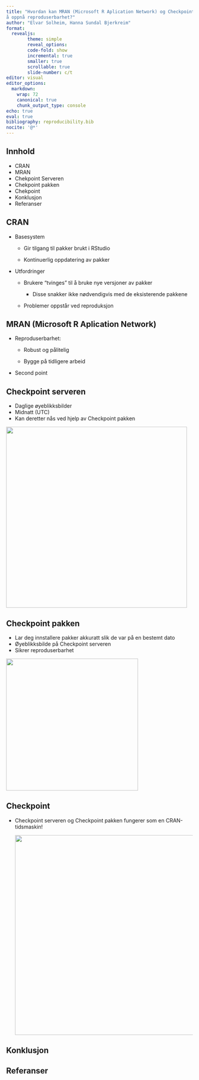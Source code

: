 ```yaml
---
title: "Hvordan kan MRAN (Microsoft R Aplication Network) og Checkpoint hjelpe oss med
å oppnå reproduserbarhet?"
author: "Elvar Solheim, Hanna Sundal Bjerkreim"
format:
  revealjs:
        theme: simple
        reveal_options:
        code-fold: show
        incremental: true
        smaller: true
        scrollable: true
        slide-number: c/t
editor: visual
editor_options:
  markdown:
    wrap: 72
    canonical: true
    chunk_output_type: console
echo: true
eval: true
bibliography: reproducibility.bib
nocite: '@*'
---
```


## Innhold

-   CRAN
-   MRAN
-   Chekpoint Serveren
-   Chekpoint pakken
-   Chekpoint
-   Konklusjon
-   Referanser

## CRAN

-   Basesystem

    -   Gir tilgang til pakker brukt i RStudio

    -   Kontinuerlig oppdatering av pakker

-   Utfordringer

    -   Brukere "tvinges" til å bruke nye versjoner av pakker

        -   Disse snakker ikke nødvendigvis med de eksisterende pakkene

    -   Problemer oppstår ved reproduksjon

## MRAN (Microsoft R Aplication Network)

-   Reproduserbarhet:

    -   Robust og pålitelig

    -   Bygge på tidligere arbeid

-   Second point

## Checkpoint serveren

-   Daglige øyeblikksbilder
-   Midnatt (UTC)
-   Kan deretter nås ved hjelp av Checkpoint pakken

![](images/checkpointserver-02.png){width="488"}

## Checkpoint pakken

-   Lar deg innstallere pakker akkuratt slik de var på en bestemt dato
-   Øyeblikksbilde på Checkpoint serveren
-   Sikrer reproduserbarhet

![](images/checkpointpakken.png){width="356"}

## Checkpoint

-   Checkpoint serveren og Checkpoint pakken fungerer som en
    CRAN-tidsmaskin!

    ![](images/chekpoint.png){width="539"}

## Konklusjon

## Referanser
